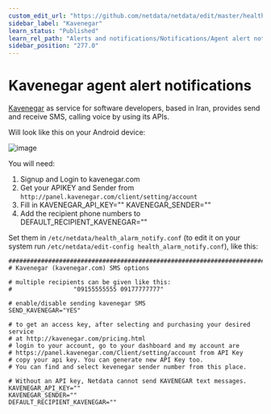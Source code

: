 ```yaml
---
custom_edit_url: "https://github.com/netdata/netdata/edit/master/health/notifications/kavenegar/README.md"
sidebar_label: "Kavenegar"
learn_status: "Published"
learn_rel_path: "Alerts and notifications/Notifications/Agent alert notifications"
sidebar_position: "277.0"
---
```



# Kavenegar agent alert notifications

[Kavenegar](https://kavenegar.com/) as service for software developers, based in Iran, provides send and receive SMS, calling voice by using its APIs.

Will look like this on your Android device:

![image](https://cloud.githubusercontent.com/assets/17090999/20034652/620b6100-a39b-11e6-96af-4f83b8e830e2.png)

You will need:

1.  Signup and Login to kavenegar.com
2.  Get your APIKEY and Sender from `http://panel.kavenegar.com/client/setting/account`
3.  Fill in KAVENEGAR_API_KEY="" KAVENEGAR_SENDER=""
4.  Add the recipient phone numbers to DEFAULT_RECIPIENT_KAVENEGAR=""

Set them in `/etc/netdata/health_alarm_notify.conf` (to edit it on your system run `/etc/netdata/edit-config health_alarm_notify.conf`), like this:

```
###############################################################################
# Kavenegar (kavenegar.com) SMS options

# multiple recipients can be given like this:
#                 "09155555555 09177777777"

# enable/disable sending kavenegar SMS
SEND_KAVENEGAR="YES"

# to get an access key, after selecting and purchasing your desired service
# at http://kavenegar.com/pricing.html
# login to your account, go to your dashboard and my account are
# https://panel.kavenegar.com/Client/setting/account from API Key
# copy your api key. You can generate new API Key too.
# You can find and select kevenegar sender number from this place.

# Without an API key, Netdata cannot send KAVENEGAR text messages.
KAVENEGAR_API_KEY=""
KAVENEGAR_SENDER=""
DEFAULT_RECIPIENT_KAVENEGAR=""
```


